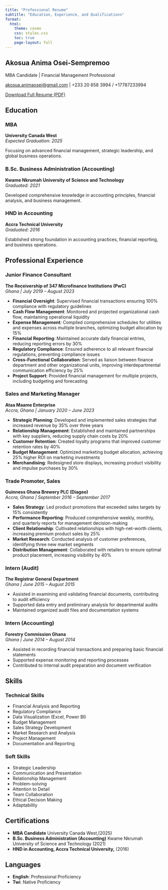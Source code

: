 ---
title: "Professional Resume"
subtitle: "Education, Experience, and Qualifications"
format:
  html:
    theme: cosmo
    css: styles.css
    toc: true
    page-layout: full
---

::: {.resume-header}
# Akosua Anima Osei-Sempremoo
MBA Candidate | Financial Management Professional

[akosua.animaosei@gmail.com](mailto:akosua.animaosei@gmail.com) | +233 20 658 3994 / +17787233994

[Download Full Resume (PDF)](files/Akosua%20Anima_Resume.pdf){.resume-download-btn}
:::

## Education

::: {.education-entry}
### MBA
**University Canada West**  
*Expected Graduation: 2025*

Focusing on advanced financial management, strategic leadership, and global business operations.
:::

::: {.education-entry}
### B.Sc. Business Administration (Accounting)
**Kwame Nkrumah University of Science and Technology**  
*Graduated: 2021*

Developed comprehensive knowledge in accounting principles, financial analysis, and business management.
:::

::: {.education-entry}
### HND in Accounting
**Accra Technical University**  
*Graduated: 2016*

Established strong foundation in accounting practices, financial reporting, and business operations.
:::

## Professional Experience

::: {.experience-entry}
### Junior Finance Consultant
**The Receivership of 347 Microfinance Institutions (PwC)**  
*Ghana | July 2019 – August 2023*

- **Financial Oversight**: Supervised financial transactions ensuring 100% compliance with regulatory guidelines
- **Cash Flow Management**: Monitored and projected organizational cash flow, maintaining operational liquidity
- **Expense Management**: Compiled comprehensive schedules for utilities and expenses across multiple branches, optimizing budget allocation by 15%
- **Financial Reporting**: Maintained accurate daily financial entries, reducing reporting errors by 30%
- **Regulatory Compliance**: Ensured adherence to all relevant financial regulations, preventing compliance issues
- **Cross-Functional Collaboration**: Served as liaison between finance department and other organizational units, improving interdepartmental communication efficiency by 25%
- **Project Support**: Provided financial management for multiple projects, including budgeting and forecasting
:::

::: {.experience-entry}
### Sales and Marketing Manager
**Ataa Maame Enterprise**  
*Accra, Ghana | January 2020 – June 2023*

- **Strategic Planning**: Developed and implemented sales strategies that increased revenue by 35% over three years
- **Relationship Management**: Established and maintained partnerships with key suppliers, reducing supply chain costs by 20%
- **Customer Retention**: Created loyalty programs that improved customer retention rates by 40%
- **Budget Management**: Optimized marketing budget allocation, achieving 25% higher ROI on marketing investments
- **Merchandising**: Redesigned store displays, increasing product visibility and impulse purchases by 30%
:::

::: {.experience-entry}
### Trade Promoter, Sales
**Guinness Ghana Brewery PLC (Diageo)**  
*Accra, Ghana | September 2016 – September 2017*

- **Sales Strategy**: Led product promotions that exceeded sales targets by 15% consistently
- **Performance Reporting**: Produced comprehensive weekly, monthly, and quarterly reports for management decision-making
- **Client Relationship**: Cultivated relationships with high-net-worth clients, increasing premium product sales by 25%
- **Market Research**: Conducted analysis of customer preferences, identifying three new market segments
- **Distribution Management**: Collaborated with retailers to ensure optimal product placement, increasing visibility by 40%
:::

::: {.experience-entry}
### Intern (Audit)
**The Registrar General Department**  
*Ghana | June 2015 – August 2015*

- Assisted in examining and validating financial documents, contributing to audit efficiency
- Supported data entry and preliminary analysis for departmental audits
- Maintained organized audit files and documentation systems
:::

::: {.experience-entry}
### Intern (Accounting)
**Forestry Commission Ghana**  
*Ghana | June 2014 – August 2014*

- Assisted in recording financial transactions and preparing basic financial statements
- Supported expense monitoring and reporting processes
- Contributed to internal audit preparation and document verification
:::

## Skills

::: {.skills-section}
### Technical Skills
- Financial Analysis and Reporting
- Regulatory Compliance
- Data Visualization (Excel, Power BI)
- Budget Management
- Sales Strategy Development
- Market Research and Analysis
- Project Management
- Documentation and Reporting

### Soft Skills
- Strategic Leadership
- Communication and Presentation
- Relationship Management
- Problem-solving
- Attention to Detail
- Team Collaboration
- Ethical Decision Making
- Adaptability
:::

## Certifications

::: {.certification-entry}
- **MBA Candidate** University Canada West,(2025)
- **B.Sc. Business Administration (Accounting)**  Kwame Nkrumah University of Science and Technology (2021)
- **HND in Accounting, Accra Technical University,** (2016)
:::

## Languages

::: {.language-section}
- **English**: Professional Proficiency
- **Twi**: Native Proficiency
:::